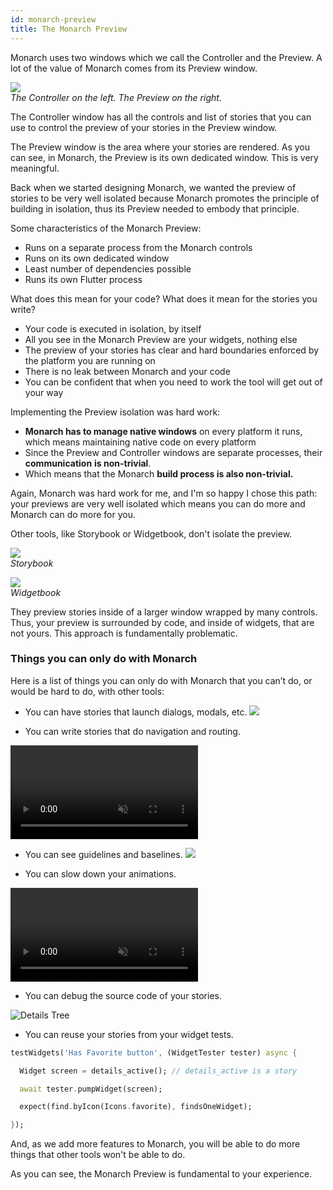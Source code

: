 ```yaml
---
id: monarch-preview
title: The Monarch Preview
---
```



<FertrigAuthor/>

Monarch uses two windows which we call the Controller and the Preview. A lot 
of the value of Monarch comes from its Preview window. 

![](/assets/preview/controller-and-preview.png)  
_The Controller on the left. The Preview on the right._

The Controller window has all the controls and list of stories that you can use 
to control the preview of your stories in the Preview window.

The Preview window is the area where your stories are rendered. As you can see, 
in Monarch, the Preview is its own dedicated window. This is very meaningful.

Back when we started designing Monarch, we wanted the preview of stories to be 
very well isolated because Monarch promotes the principle of building in 
isolation, thus its Preview needed to embody that principle.

Some characteristics of the Monarch Preview:
- Runs on a separate process from the Monarch controls
- Runs on its own dedicated window
- Least number of dependencies possible
- Runs its own Flutter process

What does this mean for your code? What does it mean for the stories you write?
- Your code is executed in isolation, by itself
- All you see in the Monarch Preview are your widgets, nothing else
- The preview of your stories has clear and hard boundaries enforced by the 
  platform you are running on
- There is no leak between Monarch and your code
- You can be confident that when you need to work the tool will get out of your way

Implementing the Preview isolation was hard work:
- **Monarch has to manage native windows** on every platform it runs, which 
  means maintaining native code on every platform
- Since the Preview and Controller windows are separate processes, their 
  **communication** **is non-trivial**.
- Which means that the Monarch **build process is also non-trivial.**

Again, Monarch was hard work for me, and I'm so happy I chose this path: 
your previews are very well isolated which means you can do more and Monarch can do 
more for you.

Other tools, like Storybook or Widgetbook, don't isolate the preview.

![](/assets/preview/storybook.png)  
_Storybook_

![](/assets/preview/widgetbook.png)  
_Widgetbook_

They preview stories inside of a larger window wrapped by many controls. Thus, 
your preview is surrounded by code, and inside of widgets, that are not yours. 
This approach is fundamentally problematic.

### Things you can only do with Monarch
Here is a list of things you can only do with Monarch that you can’t do, or 
would be hard to do, with other tools:

- You can have stories that launch dialogs, modals, etc.
![](/assets/preview/monarch-dialog.png)

- You can write stories that do navigation and routing.
<video autoPlay={true} muted={true} loop={true} playsInline={true}>
    <source src="/assets/preview/monarch-navigation.mp4" type="video/mp4" />
</video>

- You can see guidelines and baselines.
![](/assets/preview/monarch-guidelines.png)

- You can slow down your animations.
<video autoPlay={true} muted={true} loop={true} playsInline={true}>
    <source src="/assets/preview/monarch-slow-animations.mp4" type="video/mp4" />
</video>

- You can debug the source code of your stories.
<img className="docs-screenshot macos" alt="Details Tree" src={breakpoint} />

- You can reuse your stories from your widget tests.
```dart
testWidgets('Has Favorite button', (WidgetTester tester) async {

  Widget screen = details_active(); // details_active is a story

  await tester.pumpWidget(screen);

  expect(find.byIcon(Icons.favorite), findsOneWidget);

});
```

And, as we add more features to Monarch, you will be able to do more things that
other tools won't be able to do. 

As you can see, the Monarch Preview is fundamental to your experience.